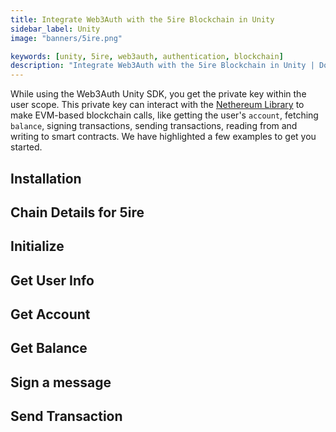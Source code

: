 ```yaml
---
title: Integrate Web3Auth with the 5ire Blockchain in Unity
sidebar_label: Unity
image: "banners/5ire.png"

keywords: [unity, 5ire, web3auth, authentication, blockchain]
description: "Integrate Web3Auth with the 5ire Blockchain in Unity | Documentation - Web3Auth"
---
```



<SEO
  title="Integrate Web3Auth with the 5ire Blockchain in Unity"
  description="Integrate Web3Auth with the 5ire Blockchain in Unity | Documentation - Web3Auth"
  image="https://web3auth.io/docs/banners/5ire.png"
  slug="/connect-blockchain/evm/5ire/unity"
/>

While using the Web3Auth Unity SDK, you get the private key within the user scope. This private key
can interact with the [Nethereum Library](https://nethereum.com/) to make EVM-based blockchain
calls, like getting the user's `account`, fetching `balance`, signing transactions, sending
transactions, reading from and writing to smart contracts. We have highlighted a few examples to get
you started.

## Installation

<InstallationSnippet />

## Chain Details for 5ire

<ChainDetails5ire />

## Initialize

<InitialisationSnippet />

## Get User Info

<UserInfoSnippet />

## Get Account

<GetAccountSnippet />

## Get Balance

<GetBalanceSnippet />

## Sign a message

<SignMessageSnippet />

## Send Transaction

<SendTransactionSnippet />
